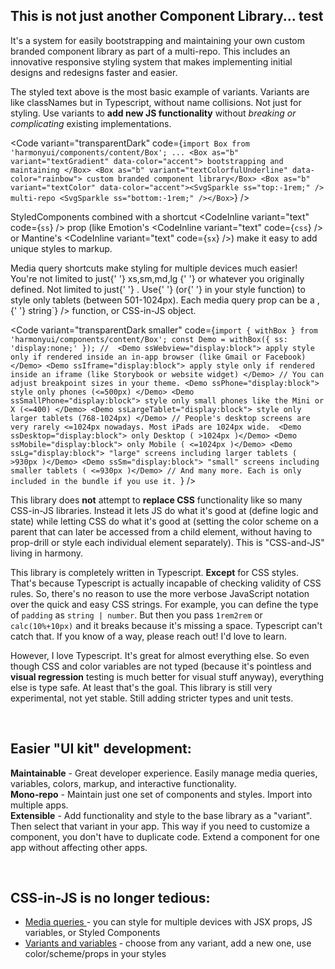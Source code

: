 
<Meta title="Why another UI library ?" id="about-1" />

<AppProvider>

<Wrapper>

## This is not just another Component Library... <Box as="span" ss="float:right;padding: 0 0.33rem 0 0;">test</Box>

It's a system for easily <Box as="b" variant="textGradient" data-color="accent">bootstrapping and maintaining</Box> your own <Box as="b" variant="textColorfulUnderline" data-color="rainbow"> custom branded component library</Box> as part of a <Box as="b" variant="textColor" data-color="accent"><SvgSparkle ss="" />multi-repo<SvgSparkle ss="" /><SvgSparkle ss="" /></Box>. <span className="noWrap">This includes an innovative responsive styling system</span> that makes implementing initial designs and redesigns faster and easier.

The styled text above is the most basic example of variants. Variants are like classNames but in Typescript, without name collisions. <span className="noWrap">Not just for styling. </span> Use variants to **add new JS functionality** without _breaking or complicating_ existing implementations.

<Code
  variant="transparentDark"
  code={`import Box from 'harmonyui/components/content/Box';
...
<Box as="b" variant="textGradient" data-color="accent"> bootstrapping and maintaining </Box>
<Box as="b" variant="textColorfulUnderline" data-color="rainbow"> custom branded component library</Box>
<Box as="b" variant="textColor" data-color="accent"><SvgSparkle ss="top:-1rem;" /> multi-repo <SvgSparkle ss="bottom:-1rem;" /></Box>`}
/>

StyledComponents combined with a shortcut <CodeInline variant="text" code={`ss`} /> prop (like Emotion's <CodeInline variant="text" code={`css`} /> or Mantine's <CodeInline variant="text" code={`sx`} />) make it easy to add unique styles to markup.

<p>
  Media query shortcuts make styling for multiple devices much easier! You're
  not limited to just{' '}
  <CodeInline variant="text" data-color="dark">
    xs,sm,md,lg
  </CodeInline>{' '}
  or whatever you originally defined. Not limited to just{' '}
  <CodeInline variant="text" code={`min-width`} />. Use{' '}
  <CodeInline variant="text" code={`props.ssTablet`} /> (or{' '}
  <CodeInline variant="text" code={`props.theme.mq.tablet`} /> in your style
  function) to style only tablets (between 501-1024px). Each media query prop
  can be a <CodeInline variant="text" code={`string`} />,{' '}
  <CodeInline variant="text" code={`(props)=>string`} /> function, or CSS-in-JS
  object.
</p>

<Code
  variant="transparentDark smaller"
  code={`import { withBox } from 'harmonyui/components/content/Box';
const Demo = withBox({ ss: 'display:none;' });
// 
<Demo ssWebview="display:block"> apply style only if rendered inside an in-app browser (like Gmail or Facebook) </Demo>
<Demo ssIframe="display:block"> apply style only if rendered inside an iframe (like Storybook or website widget) </Demo>
// You can adjust breakpoint sizes in your theme.
<Demo ssPhone="display:block"> style only phones (<=500px) </Demo>
<Demo ssSmallPhone="display:block"> style only small phones like the Mini or X (<=400) </Demo>
<Demo ssLargeTablet="display:block"> style only larger tablets (768-1024px) </Demo>
// People's desktop screens are very rarely <=1024px nowadays. Most iPads are 1024px wide. 
<Demo ssDesktop="display:block"> only Desktop ( >1024px )</Demo>
<Demo ssMobile="display:block"> only Mobile ( <=1024px )</Demo>
<Demo ssLg="display:block"> "large" screens including larger tablets ( >930px )</Demo>
<Demo ssSm="display:block"> "small" screens including smaller tablets ( <=930px )</Demo>
// And many more. Each is only included in the bundle if you use it. `}
/>

This library does **not** attempt to **replace CSS** functionality like so many CSS-in-JS libraries. Instead it lets JS do what it's good at (define logic and state) while letting CSS do what it's good at (setting the color scheme on a parent that can later be accessed from a child element, without having to prop-drill or style each individual element separately). This is "CSS-and-JS" living in harmony.

This library is completely written in Typescript. **Except** for CSS styles. That's because Typescript is actually incapable of checking validity of CSS rules. So, there's no reason to use the more verbose JavaScript notation over the quick and easy CSS strings. For example, you can define the type of `padding` as `string | number`. But then you pass `1rem2rem` or `calc(10%+10px)` and it breaks because it's missing a space. Typescript can't catch that. If you know of a way, please reach out! I'd love to learn.

However, I love Typescript. It's great for almost everything else. So even though CSS and color variables are not typed (because it's pointless and **visual regression** testing is much better for visual stuff anyway), everything else is type safe. At least that's the goal. This library is still very experimental, not yet stable. Still adding stricter types and unit tests.

<br />

## Easier "UI kit" development:

**Maintainable** - Great developer experience. Easily manage media queries, variables, colors, markup, and interactive functionality.  
**Mono-repo** - Maintain just one set of components and styles. Import into multiple apps.  
**Extensible** - Add functionality and style to the base library as a "variant". Then select that variant in your app. This way if you need to customize a component, you don't have to duplicate code. Extend a component for one app without affecting other apps.

<br />

## CSS-in-JS is no longer tedious:

- <a href="/" data-color="orange">
    Media queries
  </a> - you can style for multiple devices with JSX props, JS variables, or Styled
  Components
- <a href="/">Variants and variables</a> - choose from any variant, add a new one,
  use color/scheme/props in your styles

</Wrapper>

</AppProvider>
